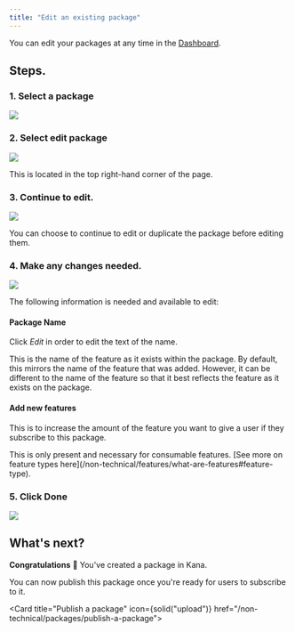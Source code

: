 ```yaml
---
title: "Edit an existing package"
---
```


You can edit your packages at any time in the [Dashboard](https://dashboard.usekana.com/).

## Steps.

### 1. Select a package

![](https://3885410404-files.gitbook.io/~/files/v0/b/gitbook-x-prod.appspot.com/o/spaces%2FvWMuQ5MTaMqVa4wiFp1u%2Fuploads%2FOjk6nUP2B3ditVZgJ0iv%2FGroup%2050.png?alt=media&token=17c7f79a-89a3-41cb-b330-ee76983ae335)

### 2. Select edit package

![](https://3885410404-files.gitbook.io/~/files/v0/b/gitbook-x-prod.appspot.com/o/spaces%2FvWMuQ5MTaMqVa4wiFp1u%2Fuploads%2FdFl1Q2IX3OmufFXP28ua%2FGroup%2051.png?alt=media&token=b0b2134a-c649-4a19-89a5-f81b721cea0d)

This is located in the top right-hand corner of the page.

### 3. Continue to edit.

![](https://3885410404-files.gitbook.io/~/files/v0/b/gitbook-x-prod.appspot.com/o/spaces%2FvWMuQ5MTaMqVa4wiFp1u%2Fuploads%2FnQ0yDxswMH3mBIrwqJm2%2FGroup%2052.png?alt=media&token=ab894cac-9d31-47a4-ba68-8b853c9d9c12)

You can choose to continue to edit or duplicate the package before editing them.

### 4. Make any changes needed.

![](https://3885410404-files.gitbook.io/~/files/v0/b/gitbook-x-prod.appspot.com/o/spaces%2FvWMuQ5MTaMqVa4wiFp1u%2Fuploads%2FRPzU0Lvbwkaz3IYx0MJl%2FGroup%2053.png?alt=media&token=f3d28f78-616a-43fc-9857-aa8b5a5cf71e)

The following information is needed and available to edit:

#### Package Name

Click _Edit_ in order to edit the text of the name.

This is the name of the feature as it exists within the package. By default, this mirrors the name of the feature that was added. However, it can be different to the name of the feature so that it best reflects the feature as it exists on the package.

#### Add new features

This is to increase the amount of the feature you want to give a user if they subscribe to this package.

<Note>
  This is only present and necessary for consumable features. [See more on
  feature types here](/non-technical/features/what-are-features#feature-type).
</Note>

### 5. Click Done

![](https://3885410404-files.gitbook.io/~/files/v0/b/gitbook-x-prod.appspot.com/o/spaces%2FvWMuQ5MTaMqVa4wiFp1u%2Fuploads%2F9alTrbSSgt2dNj8PD3LT%2FGroup%2054.png?alt=media&token=4e0d1bbc-7e1a-4e2a-9248-0c0cb8275678)

## What's next?

<Check>**Congratulations** 🎉 You've created a package in Kana.</Check>

You can now publish this package once you're ready for users to subscribe to it.

<Card title="Publish a package" icon={solid("upload")} href="/non-technical/packages/publish-a-package"></Card>
